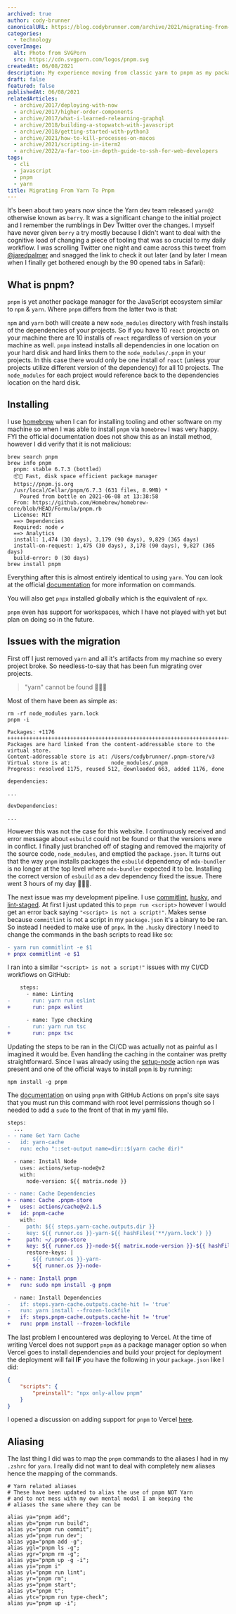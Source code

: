 ```yaml
---
archived: true
author: cody-brunner
canonicalURL: https://blog.codybrunner.com/archive/2021/migrating-from-yarn-to-pnpm
categories:
  - technology
coverImage:
  alt: Photo from SVGPorn
  src: https://cdn.svgporn.com/logos/pnpm.svg
createdAt: 06/08/2021
description: My experience moving from classic yarn to pnpm as my package manager in JavaScript land.
draft: false
featured: false
publishedAt: 06/08/2021
relatedArticles:
  - archive/2017/deploying-with-now
  - archive/2017/higher-order-components
  - archive/2017/what-i-learned-relearning-graphql
  - archive/2018/building-a-stopwatch-with-javascript
  - archive/2018/getting-started-with-python3
  - archive/2021/how-to-kill-processes-on-macos
  - archive/2021/scripting-in-iterm2
  - archive/2022/a-far-too-in-depth-guide-to-ssh-for-web-developers
tags:
  - cli
  - javascript
  - pnpm
  - yarn
title: Migrating From Yarn To Pnpm
---
```



It's been about two years now since the Yarn dev team released `yarn@2` otherwise known as `berry`. It was a significant change to the initial project and I remember the rumblings in Dev Twitter over the changes. I myself have never given `berry` a try mostly because I didn't want to deal with the cognitive load of changing a piece of tooling that was so crucial to my daily workflow. I was scrolling Twitter one night and came across this tweet from [@jaredpalmer](https://twitter.com/jaredpalmer) and snagged the link to check it out later (and by later I mean when I finally get bothered enough by the 90 opened tabs in Safari):

<Tweet tweetLink='jaredpalmer/status/1393220729173430272' />

## What is pnpm?

`pnpm` is yet another package manager for the JavaScript ecosystem similar to `npm` & `yarn`. Where `pnpm` differs from the latter two is that:

`npm` and `yarn` both will create a new `node_modules` directory with fresh installs of the dependencies of your projects. So if you have 10 `react` projects on your machine there are 10 installs of `react` regardless of version on your machine as well. `pnpm` instead installs all dependencies in one location on your hard disk and hard links them to the `node_modules/.pnpm` in your projects. In this case there would only be one install of `react` (unless your projects utilize different version of the dependency) for all 10 projects. The `node_modules` for each project would reference back to the dependencies location on the hard disk.

## Installing

I use [homebrew](https://brew.sh) when I can for installing tooling and other software on my machine so when I was able to install `pnpm` via `homebrew` I was very happy. FYI the official documentation does not show this as an install method, however I did verify that it is not malicious:

```shell
brew search pnpm
brew info pnpm
  pnpm: stable 6.7.3 (bottled)
  📦🚀 Fast, disk space efficient package manager
  https://pnpm.js.org
  /usr/local/Cellar/pnpm/6.7.3 (631 files, 8.9MB) *
    Poured from bottle on 2021-06-08 at 13:38:58
  From: https://github.com/Homebrew/homebrew-core/blob/HEAD/Formula/pnpm.rb
  License: MIT
  ==> Dependencies
  Required: node ✔
  ==> Analytics
  install: 1,474 (30 days), 3,179 (90 days), 9,829 (365 days)
  install-on-request: 1,475 (30 days), 3,178 (90 days), 9,827 (365 days)
  build-error: 0 (30 days)
brew install pnpm
```

Everything after this is almost entirely identical to using `yarn`. You can look at the official [documentation](https://pnpm.io/motivation) for more information on commands.

You will also get `pnpx` installed globally which is the equivalent of `npx`.

`pnpm` even has support for workspaces, which I have not played with yet but plan on doing so in the future.

## Issues with the migration

First off I just removed `yarn` and all it's artifacts from my machine so every project broke. So needless-to-say that has been fun migrating over projects.

> "yarn" cannot be found 🤦🏻‍♂️

Most of them have been as simple as:

```shell
rm -rf node_modules yarn.lock
pnpm -i

Packages: +1176
++++++++++++++++++++++++++++++++++++++++++++++++++++++++++++++++++++++++++++++++++++++++++++++++++++++++++++++++++++++
Packages are hard linked from the content-addressable store to the virtual store.
Content-addressable store is at: /Users/codybrunner/.pnpm-store/v3
Virtual store is at:             node_modules/.pnpm
Progress: resolved 1175, reused 512, downloaded 663, added 1176, done

dependencies:

...

devDependencies:

...
```

However this was not the case for this website. I continuously received and error message about `esbuild` could not be found or that the versions were in conflict. I finally just branched off of staging and removed the majority of the source code, `node_modules`, and emptied the `package.json`. It turns out that the way `pnpm` installs packages the `esbuild` dependency of `mdx-bundler` is no longer at the top level where `mdx-bundler` expected it to be. Installing the correct version of `esbuild` as a dev dependency fixed the issue. There went 3 hours of my day 🤦🏻‍♂️.

The next issue was my development pipeline. I use [commitlint](https://commitlint.js.org/#/), [husky](https://typicode.github.io/husky/#/), and [lint-staged](https://github.com/okonet/lint-staged). At first I just updated this to `pnpm run <script>` however I would get an error back saying `"<script> is not a script!"`. Makes sense because `commitlint` is not a script in my `package.json` it's a binary to be ran. So instead I needed to make use of `pnpx`. In the `.husky` directory I need to change the commands in the bash scripts to read like so:

```diff showLineNumbers title=".husky/commit-msg"
- yarn run commitlint -e $1
+ pnpx commitlint -e $1
```

I ran into a similar `"<script> is not a script!"` issues with my CI/CD workflows on GitHub:

```diff showLineNumbers title=".github/workflows/feature.yml"
    steps:
      - name: Linting
-       run: yarn run eslint
+       run: pnpx eslint

      - name: Type checking
-       run: yarn run tsc
+       run: pnpx tsc
```

Updating the steps to be ran in the CI/CD was actually not as painful as I imagined it would be. Even handling the caching in the container was pretty straightforward. Since I was already using the [setup-node](https://github.com/marketplace/actions/setup-node-js-environment) action `npm` was present and one of the official ways to install `pnpm` is by running:

```shell
npm install -g pnpm
```

The [documentation](https://pnpm.io/continuous-integration#github-actions) on using `pnpm` with GitHub Actions on `pnpm`'s site says that you must run this command with root level permissions though so I needed to add a `sudo` to the front of that in my yaml file.

```diff showLineNumbers title=".github/workflows/feature.yml"
steps:
  ...
- - name Get Yarn Cache
-   id: yarn-cache
-   run: echo "::set-output name=dir::$(yarn cache dir)"

  - name: Install Node
    uses: actions/setup-node@v2
    with:
      node-version: ${{ matrix.node }}

- - name: Cache Dependencies
+ - name: Cache .pnpm-store
+   uses: actions/cache@v2.1.5
+   id: pnpm-cache
    with:
-     path: ${{ steps.yarn-cache.outputs.dir }}
-     key: ${{ runner.os }}-yarn-${{ hashFiles('**/yarn.lock') }}
+     path: ~/.pnpm-store
+     key: ${{ runner.os }}-node-${{ matrix.node-version }}-${{ hashFiles('**/pnpm-lock.yaml') }}
      restore-keys: |
-       ${{ runner.os }}-yarn-
+       ${{ runner.os }}-node-

+ - name: Install pnpm
+   run: sudo npm install -g pnpm

  - name: Install Dependencies
-   if: steps.yarn-cache.outputs.cache-hit != 'true'
-   run: yarn install --frozen-lockfile
+   if: steps.pnpm-cache.outputs.cache-hit != 'true'
+   run: pnpm install --frozen-lockfile
```

The last problem I encountered was deploying to Vercel. At the time of writing Vercel does not support `pnpm` as a package manager option so when Vercel goes to install dependencies and build your project for deployment the deployment will fail **IF** you have the following in your `package.json` like I did:

```json showLineNumbers title="package.json"
{
	"scripts": {
		"preinstall": "npx only-allow pnpm"
	}
}
```

I opened a discussion on adding support for `pnpm` to Vercel [here](https://github.com/vercel/vercel/discussions/6342).

## Aliasing

The last thing I did was to map the `pnpm` commands to the aliases I had in my `.zshrc` for `yarn`. I really did not want to deal with completely new aliases hence the mapping of the commands.

```shell showLineNumbers title=".zshrc"
# Yarn related aliases
# These have been updated to alias the use of pnpm NOT Yarn
# and to not mess with my own mental modal I am keeping the
# aliases the same where they can be

alias ya="pnpm add";
alias yb="pnpm run build";
alias yc="pnpm run commit";
alias yd="pnpm run dev";
alias yga="pnpm add -g";
alias ygl="pnpm ls -g";
alias ygr="pnpm rm -g";
alias ygu="pnpm up -g -i";
alias yi="pnpm i"
alias yl="pnpm run lint";
alias yr="pnpm rm";
alias ys="pnpm start";
alias yt="pnpm t";
alias ytc="pnpm run type-check";
alias yu="pnpm up -i";
```

<Signature />

